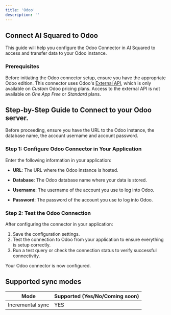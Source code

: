```yaml
---
title: 'Odoo'
description: ''
---
```


## Connect AI Squared to Odoo

This guide will help you configure the Odoo Connector in AI Squared to access and transfer data to your Odoo instance. 

### Prerequisites

Before initiating the Odoo connector setup, ensure you have the appropriate Odoo edition.
This connector uses Odoo's <a href="https://www.odoo.com/documentation/18.0/developer/reference/external_api.html">External API</a>,
which is only available on <i>Custom</i> Odoo pricing plans. Access to the external API is not available on 
<i>One App Free</i> or <i>Standard</i> plans.

## Step-by-Step Guide to Connect to your Odoo server.

Before proceeding, ensure you have the URL to the Odoo instance, the database name, the account username and account password.

### Step 1: Configure Odoo Connector in Your Application

Enter the following information in your application:

- **URL**: The URL where the Odoo instance is hosted.

- **Database**: The Odoo database name where your data is stored.

- **Username**: The username of the account you use to log into Odoo.

- **Password**: The password of the account you use to log into Odoo.

### Step 2: Test the Odoo Connection

After configuring the connector in your application:

1. Save the configuration settings.
2. Test the connection to Odoo from your application to ensure everything is setup correctly.
3. Run a test query or check the connection status to verify successful connectivity.

Your Odoo connector is now configured.

## Supported sync modes

| Mode            | Supported (Yes/No/Coming soon) |
|-----------------|--------------------------------|
| Incremental sync | YES                           |
